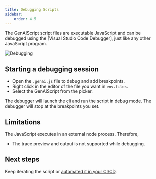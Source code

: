 ```yaml
---
title: Debugging Scripts
sidebar:
    order: 4.5
---
```


The GenAIScript script files are executable JavaScript and can be debugged
using the [Visual Studio Code Debugger], just like any other JavaScript program.

![Debugging](../../../assets/debugger.png)

## Starting a debugging session

- Open the `.genai.js` file to debug and add breakpoints.
- Right click in the editor of the file you want in `env.files`.
- Select the GenAiScript from the picker.

The debugger will launch the [cli](/genaiscript/reference/cli) and run the script in debug mode.
The debugger will stop at the breakpoints you set.

## Limitations

The JavaScript executes in an external node process. Therefore,

- The trace preview and output is not supported while debugging.

## Next steps

Keep iterating the script or [automated it in your CI/CD](/genaiscript/getting-started/automating-scripts).
